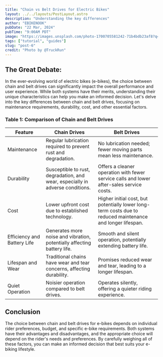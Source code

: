 ```yaml
---
title: "Chain vs Belt Drives for Electric Bikes"
layout: ../../layouts/PostLayout.astro
description: "Understanding the key differences"
author: "EBIKENOOK"
pubDate: "22 Mar, 2024"
pubTime: "9:00AM PDT"
image: "https://images.unsplash.com/photo-1700705581242-71b4bdb23af8?q=80&w=2070&auto=format&fit=crop&ixlib=rb-4.0.3&ixid=M3wxMjA3fDB8MHxwaG90by1wYWdlfHx8fGVufDB8fHx8fA%3D%3D"
tags: ["tutorial", "guides"]
slug: "post-6"
credit: "Photo by @TruckRun"
---
```


## The Great Debate:

In the ever-evolving world of electric bikes (e-bikes), the choice between chain and belt drives can significantly impact the overall performance and user experience. While both systems have their merits, understanding their unique characteristics can help you make an informed decision. Let's delve into the key differences between chain and belt drives, focusing on maintenance requirements, durability, cost, and other essential factors.

### Table 1: Comparison of Chain and Belt Drives

| Feature                     | Chain Drives                                                                  | Belt Drives                                                                                                |
| --------------------------- | ----------------------------------------------------------------------------- | ---------------------------------------------------------------------------------------------------------- |
| Maintenance                 | Regular lubrication required to prevent rust and degradation.                 | No lubrication needed; fewer moving parts mean less maintenance.                                           |
| Durability                  | Susceptible to rust, degradation, and wear, especially in adverse conditions. | Offers a cleaner operation with fewer service calls and lower after-sales service costs.                   |
| Cost                        | Lower upfront cost due to established technology.                             | Higher initial cost, but potentially lower long-term costs due to reduced maintenance and longer lifespan. |
| Efficiency and Battery Life | Generates more noise and vibration, potentially affecting battery life.       | Smooth and silent operation, potentially extending battery life.                                           |
| Lifespan and Wear           | Traditional chains have wear and tear concerns, affecting durability.         | Promises reduced wear and tear, leading to a longer lifespan.                                              |
| Quiet Operation             | Noisier operation compared to belt drives.                                    | Operates silently, offering a quieter riding experience.                                                   |

## Conclusion

The choice between chain and belt drives for e-bikes depends on individual rider preferences, budget, and specific e-bike requirements. Both systems have their advantages and disadvantages, and the appropriate choice will depend on the rider's needs and preferences. By carefully weighing all of these factors, you can make an informed decision that best suits your e-biking lifestyle.
